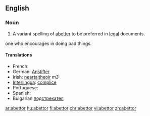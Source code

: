 ==English==

===Noun===
{{en-noun}}

# {{legal}} A variant spelling of [[abetter]] to be preferred in [[legal]] documents.
one who encourages in doing bad things.

====Translations====
* French: {{t+|fr|complice}}
* German: [[Anstifter]]
* Irish: [[neartaitheoir]] ''m3''
* [[Interlingua]]: [[complice]]
* Portuguese: {{t+|pt|cúmplice}}
* Spanish: {{t-|es|cómplice}}
* Bulgarian [[подстрекател]]

[[ar:abettor]]
[[hu:abettor]]
[[fi:abettor]]
[[chr:abettor]]
[[vi:abettor]]
[[zh:abettor]]